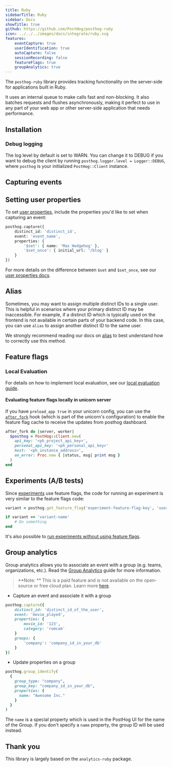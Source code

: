 ```yaml
---
title: Ruby
sidebarTitle: Ruby
sidebar: Docs
showTitle: true
github: https://github.com/PostHog/posthog-ruby
icon: ../../../images/docs/integrate/ruby.svg
features:
    eventCapture: true
    userIdentification: true
    autoCapture: false
    sessionRecording: false
    featureFlags: true
    groupAnalytics: true
---
```


The `posthog-ruby` library provides tracking functionality on the server-side for applications built in Ruby.

It uses an internal queue to make calls fast and non-blocking. It also batches requests and flushes asynchronously, making it perfect to use in any part of your web app or other server-side application that needs performance.

## Installation


<RubyInstall />

### Debug logging

The log level by default is set to WARN. You can change it to DEBUG if you want to debug the client by running `posthog.logger.level = Logger::DEBUG`, where `posthog` is your initialized `PostHog::Client` instance.

## Capturing events


<RubySendEvents />

## Setting user properties

To set [user properties](/docs/data/user-properties), include the properties you'd like to set when capturing an event: 

```php
posthog.capture({
    distinct_id: 'distinct_id',
    event: 'event_name',
    properties: {
        '$set': { name: 'Max Hedgehog' },
        '$set_once': { initial_url: '/blog' }
    }
})
```

For more details on the difference between `$set` and `$set_once`, see our [user properties docs](/docs/data/user-properties#what-is-the-difference-between-set-and-set_once).

## Alias

Sometimes, you may want to assign multiple distinct IDs to a single user. This is helpful in scenarios where your primary distinct ID may be inaccessible. For example, if a distinct ID which is typically used on the frontend is not available in certain parts of your backend code. In this case, you can use `alias` to assign another distinct ID to the same user.

We strongly recommend reading our docs on [alias](/docs/data/identify#alias-assigning-multiple-distinct-ids-to-the-same-user) to best understand how to correctly use this method.

## Feature flags


<FeatureFlagsLibsIntro />


<RubyFeatureFlagsCode />

### Local Evaluation


<LocalEvaluationIntro />

For details on how to implement local evaluation, see our [local evaluation guide](/docs/feature-flags/local-evaluation).

#### Evaluating feature flags locally in unicorn server

If you have `preload_app true` in your unicorn config, you can use the [`after_fork`](https://www.rubydoc.info/gems/unicorn/Unicorn%2FConfigurator:after_fork) hook (which is part of the unicorn's configuration) to enable the feature flag cache to receive the updates from posthog dashboard.

```ruby
after_fork do |server, worker|
  $posthog = PostHog::Client.new(
    api_key: '<ph_project_api_key>',
    personal_api_key: '<ph_personal_api_key>'
    host: '<ph_instance_address>',
    on_error: Proc.new { |status, msg| print msg }
  )
end
```

## Experiments (A/B tests)

Since [experiments](/docs/experiments/manual) use feature flags, the code for running an experiment is very similar to the feature flags code:

```ruby
variant = posthog.get_feature_flag('experiment-feature-flag-key', 'user_distinct_id')

if variant == 'variant-name'
    # Do something 
end
```

It's also possible to [run experiments without using feature flags](/docs/experiments/running-experiments-without-feature-flags).

## Group analytics

Group analytics allows you to associate an event with a group (e.g. teams, organizations, etc.). Read the [Group Analytics](/docs/user-guides/group-analytics) guide for more information.

> **Note: ** This is a paid feature and is not available on the open-source or free cloud plan. Learn more [here](/pricing).

-   Capture an event and associate it with a group

```ruby
posthog.capture({
    distinct_id: 'distinct_id_of_the_user',
    event: 'movie_played',
    properties: {
        movie_id: '123',
        category: 'romcom'
    }
    groups: {
        'company': 'company_id_in_your_db'
    }
})
```

-   Update properties on a group

```ruby
posthog.group_identify(
  {
    group_type: "company",
    group_key: "company_id_in_your_db",
    properties: {
      name: "Awesome Inc."
    }
  }
)
```

The `name` is a special property which is used in the PostHog UI for the name of the Group. If you don't specify a `name` property, the group ID will be used instead.

## Thank you

This library is largely based on the `analytics-ruby` package.

